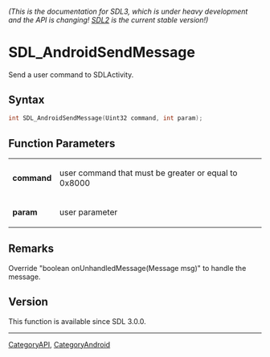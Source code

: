 ====== (This is the documentation for SDL3, which is under heavy development and the API is changing! [https://wiki.libsdl.org/ SDL2] is the current stable version!) ======
= SDL_AndroidSendMessage =

Send a user command to SDLActivity.

== Syntax ==

<syntaxhighlight lang='c'>
int SDL_AndroidSendMessage(Uint32 command, int param);
</syntaxhighlight>

== Function Parameters ==

{|
|'''command'''
|user command that must be greater or equal to 0x8000
|-
|'''param'''
|user parameter
|}

== Remarks ==

Override "boolean onUnhandledMessage(Message msg)" to handle the message.

== Version ==

This function is available since SDL 3.0.0.

----
[[CategoryAPI]], [[CategoryAndroid]]


